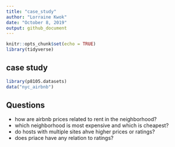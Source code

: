 ```yaml
---
title: "case_study"
author: "Lorraine Kwok"
date: "October 8, 2019"
output: github_document
---
```


```r
knitr::opts_chunk$set(echo = TRUE)
library(tidyverse)
```

## case study

```r
library(p8105.datasets)
data("nyc_airbnb")
```

## Questions 
* how are airbnb prices related to rent in the neighborhood?
* which neighborhood is most expensive and which is cheapest? 
* do hosts with multiple sites ahve higher prices or ratings?
* does priace have any relation to ratings? 
